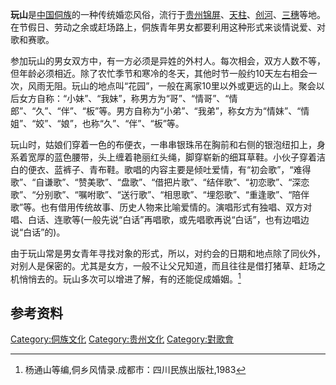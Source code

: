 '''玩山'''是[[中国|中国]][[侗族|侗族]]的一种传统婚恋风俗，流行于[[贵州|贵州]][[锦屏|锦屏]]、[[天柱|天柱]]、[[创河|创河]]、[[三穗|三穗]]等地。在节假日、劳动之余或赶场路上，侗族青年男女都要利用这种形式来谈情说爱、对歌和赛歌。

参加玩山的男女双方中，有一方必须是异姓的外村人。每次相会，双方人数不等，但年龄必须相近。除了农忙季节和寒冷的冬天，其他时节一般约10天左右相会一次，风雨无阻。玩山的地点叫“花园”，一般在离家10里以外或更远的山上。聚会以后女方自称：“小妹”、“我妹”，称男方为“哥”、“情哥”、“情郎”、“久”、“伴”、“板”等。男方自称为“小弟”、“我弟”，称女方为“情妹”、“情姐”、“姣”、“娘”，也称“久”、“伴”、“板”等。

玩山时，姑娘们穿着一色的布便衣，一串串银珠吊在胸前和右侧的银泡纽扣上，身系着宽厚的蓝色腰带，头上缠着艳丽红头绳，脚穿崭新的细耳草鞋。小伙子穿着洁白的便衣、蓝裤子、青布鞋。歌唱的内容主要是倾吐爱情，有“初会歌”，“难得歌”、“自谦歌”、“赞美歌”、“盘歌”、“借把片歌”、“结伴歌”、“初恋歌”、“深恋歌”、“分别歌”、“嘱咐歌”、“送行歌”、“相思歌”、“埋怨歌”、“重逢歌”、“陪伴歌”等。也有借用传统故事、历史人物来比喻爱情的。演唱形式有独唱、双方对唱、白话、连歌等(一般先说“白话”再唱歌，或先唱歌再说“白话”，也有边唱边说“白话”的)。

由于玩山常是男女青年寻找对象的形式，所以，对约会的日期和地点除了同伙外，对别人是保密的。尤其是女方，一般不让父兄知道，而且往往是借打猪草、赶场之机悄悄去的。玩山多次可以增进了解，有的还能促成婚姻。<ref>杨通山等编,侗乡风情录.成都市：四川民族出版社,1983</ref>

==参考资料==
{{reflist}}

[[Category:侗族文化|Category:侗族文化]]
[[Category:贵州文化|Category:贵州文化]]
[[Category:對歌會|Category:對歌會]]